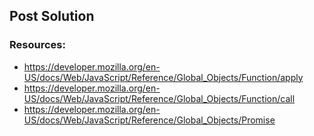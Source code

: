 ## Post Solution

### Resources:

- https://developer.mozilla.org/en-US/docs/Web/JavaScript/Reference/Global_Objects/Function/apply
- https://developer.mozilla.org/en-US/docs/Web/JavaScript/Reference/Global_Objects/Function/call
- https://developer.mozilla.org/en-US/docs/Web/JavaScript/Reference/Global_Objects/Promise
